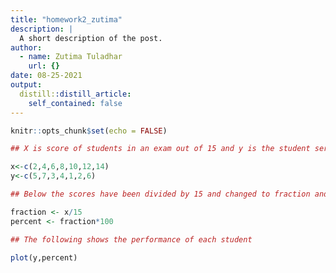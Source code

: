 ```yaml
---
title: "homework2_zutima"
description: |
  A short description of the post.
author:
  - name: Zutima Tuladhar
    url: {}
date: 08-25-2021
output:
  distill::distill_article:
    self_contained: false
---
```


```r
knitr::opts_chunk$set(echo = FALSE)
```
```r
## X is score of students in an exam out of 15 and y is the student serial number.

x<-c(2,4,6,8,10,12,14)
y<-c(5,7,3,4,1,2,6)

## Below the scores have been divided by 15 and changed to fraction and then into percentage

fraction <- x/15
percent <- fraction*100

## The following shows the performance of each student 

plot(y,percent)

```









